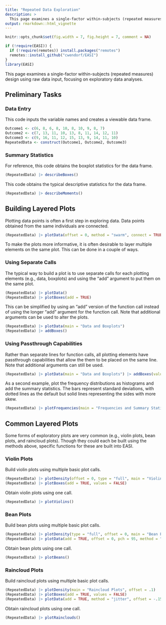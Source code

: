 ```yaml
---
title: "Repeated Data Exploration"
description: >
  This page examines a single-factor within-subjects (repeated measures) design using raw data input, focusing on exploratory data analyses.
output: rmarkdown::html_vignette
---
```


```r
knitr::opts_chunk$set(fig.width = 7, fig.height = 7, comment = NA)
```

```r
if (!require(EASI)) {
  if (!require(remotes)) install.packages("remotes")
  remotes::install_github("cwendorf/EASI")
}
library(EASI)
```

This page examines a single-factor within-subjects (repeated measures) design using raw data input, focusing on exploratory data analyses.

## Preliminary Tasks

### Data Entry

This code inputs the variable names and creates a viewable data frame.
```r
Outcome1 <- c(6, 8, 6, 8, 10, 8, 10, 9, 8, 7)
Outcome2 <- c(7, 13, 11, 10, 13, 8, 11, 14, 12, 11)
Outcome3 <- c(9, 16, 11, 12, 15, 13, 9, 14, 11, 10)
RepeatedData <- construct(Outcome1, Outcome2, Outcome3)
```

### Summary Statistics

For reference, this code obtains the boxplot statistics for the data frame.
```r
(RepeatedData) |> describeBoxes()
```

This code obtains the typical descriptive statistics for the data frame.
```r
(RepeatedData) |> describeMoments()
```

## Building Layered Plots

Plotting data points is often a first step in exploring data. Data points obtained from the same individuals are connected.
```r
(RepeatedData) |> plotData(offset = 0, method = "swarm", connect = TRUE)
```

To make the plots more informative, it is often desirable to layer multiple elements on the same plot. This can be done in a couple of ways.

### Using Separate Calls

The typical way to build a plot is to use separate calls for each plotting elements (e.g., data, boxplots) and using the "add" argument to put them on the same plot.
```r
(RepeatedData) |> plotData()
(RepeatedData) |> plotBoxes(add = TRUE)
```

This can be simplified by using an "add" version of the function call instead of using the longer "add" argument for the function call. Note that additional arguments can be used to alter the plots.
```r
(RepeatedData) |> plotData(main = "Data and Boxplots")
(RepeatedData) |> addBoxes()
```

### Using Passthrough Capabilities

Rather than separate lines for function calls, all plotting elements have passthrough capabilities that allow the them to be placed on the same line. Note that additional arguments can still be used.
```r
(RepeatedData) |> plotData(main = "Data and Boxplots") |> addBoxes(values = FALSE)
```

As a second example, plot the frequency distributions as histograms and add the summary statistics. The bars represent standard deviations, with dotted lines as the default but solid lines representing the sides with more skew.
```r
(RepeatedData) |> plotFrequencies(main = "Frequencies and Summary Statistics for the Data") |> addMoments()
```

## Common Layered Plots

Some forms of exploratory plots are very common (e.g., violin plots, bean plots, and raincloud plots). Though they could each be built using the methods above, specific functions for these are built into EASI.

### Violin Plots

Build violin plots using multiple basic plot calls.
```r
(RepeatedData) |> plotDensity(offset = 0, type = "full", main = "Violin Plots")
(RepeatedData) |> plotBoxes(add = TRUE, values = FALSE)
```

Obtain violin plots using one call.
```r
(RepeatedData) |> plotViolins()
```

### Bean Plots

Build bean plots using multiple basic plot calls.
```r
(RepeatedData) |> plotDensity(type = "full", offset = 0, main = "Bean Plots")
(RepeatedData) |> plotData(add = TRUE, offset = 0, pch = 95, method = "overplot")
```

Obtain bean plots using one call.
```r
(RepeatedData) |> plotBeans()
```

### Raincloud Plots

Build raincloud plots using multiple basic plot calls.
```r
(RepeatedData) |> plotDensity(main = "Raincloud Plots", offset = .1)
(RepeatedData) |> plotBoxes(add = TRUE, values = FALSE)
(RepeatedData) |> plotData(add = TRUE, method = "jitter", offset = -.15)
```

Obtain raincloud plots using one call.
```r
(RepeatedData) |> plotRainclouds()
```
